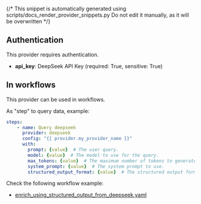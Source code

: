 {/* This snippet is automatically generated using scripts/docs_render_provider_snippets.py 
Do not edit it manually, as it will be overwritten */}

## Authentication
This provider requires authentication.
- **api_key**: DeepSeek API Key (required: True, sensitive: True)


## In workflows

This provider can be used in workflows.


As "step" to query data, example:
```yaml
steps:
    - name: Query deepseek
      provider: deepseek
      config: "{{ provider.my_provider_name }}"
      with:
        prompt: {value}  # The user query.
        model: {value}  # The model to use for the query.
        max_tokens: {value}  # The maximum number of tokens to generate.
        system_prompt: {value}  # The system prompt to use.
        structured_output_format: {value}  # The structured output format.
```





Check the following workflow example:
- [enrich_using_structured_output_from_deepseek.yaml](https://github.com/keephq/keep/blob/main/examples/workflows/enrich_using_structured_output_from_deepseek.yaml)

